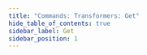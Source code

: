 ```yaml
---
title: "Commands: Transformers: Get"
hide_table_of_contents: true
sidebar_label: Get
sidebar_position: 1
---
```





<LanguageSwitcher supportedLanguages={supportedLanguages} />

<LanguageContent language="csharp">
   <GetCsharp />
</LanguageContent>

<LanguageContent language="java">
   <GetJava />
</LanguageContent>

<LanguageContent language="http">
   <GetHttp />
</LanguageContent>


<!---
- [PutTransformer](../../../client-api/commands/transformers/put)
- [DeleteTransformer](../../../client-api/commands/transformers/delete)

-->